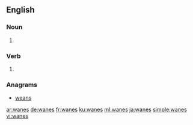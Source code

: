 ==English==

===Noun===
{{head|en|noun plural form}}

# {{plural of|wane|lang=en}}

===Verb===
{{head|en|verb form}}

# {{en-third-person singular of|wane}}

===Anagrams===
* [[weans#English|weans]]

[[ar:wanes]]
[[de:wanes]]
[[fr:wanes]]
[[ku:wanes]]
[[ml:wanes]]
[[ja:wanes]]
[[simple:wanes]]
[[vi:wanes]]